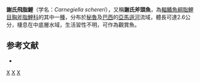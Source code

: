 {{Speciesbox 
| taxon = Carnegiella schereri
| status = NE
| status_system = IUCN3.1
| authority = [[Fernández-Yépez|Fernández-Yépez]], 1950
| synonyms = 
}}

'''謝氏飛脂鯉'''（学名：''Carnegiella schereri''），又稱'''謝氏斧頭魚'''，為[[輻鰭魚綱|輻鰭魚綱]][[脂鯉目|脂鯉目]][[胸斧脂鯉科|胸斧脂鯉科]]的其中一[[種|種]]，分布於[[秘魯|秘魯]]及[[巴西|巴西]]的[[亞馬遜河|亞馬遜河]]流域，體長可達2.6公分，棲息在中底層水域，生活習性不明，可作為觀賞魚。

==参考文献==
{{refbegin}}
*{{FishBase_species|genus=Carnegiella|species=schereri|year=2013|month=9}}
{{refend}}
{{Taxonbar|from=Q6421605}}

[[Category:觀賞魚|X]]
[[Category:飛脂鯉屬|X]]
[[Category:1950年描述的魚類|X]]
{{animal-stub}}